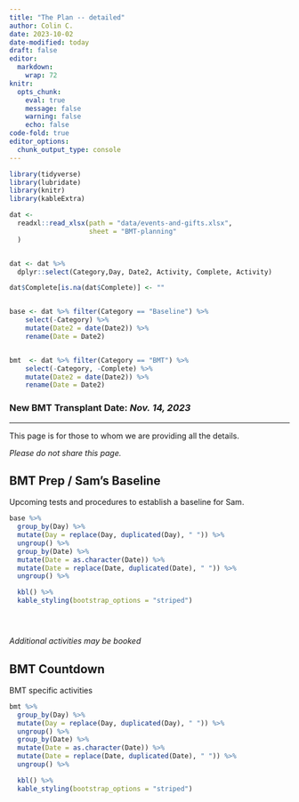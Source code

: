 ```yaml
---
title: "The Plan -- detailed"
author: Colin C.
date: 2023-10-02
date-modified: today
draft: false
editor: 
  markdown: 
    wrap: 72
knitr: 
  opts_chunk: 
    eval: true
    message: false
    warning: false
    echo: false
code-fold: true
editor_options: 
  chunk_output_type: console
---
```


```r
library(tidyverse)
library(lubridate)
library(knitr)
library(kableExtra)

dat <- 
  readxl::read_xlsx(path = "data/events-and-gifts.xlsx",
                    sheet = "BMT-planning"
  )


dat <- dat %>% 
  dplyr::select(Category,Day, Date2, Activity, Complete, Activity)

dat$Complete[is.na(dat$Complete)] <- ""


base <- dat %>% filter(Category == "Baseline") %>% 
    select(-Category) %>% 
    mutate(Date2 = date(Date2)) %>% 
    rename(Date = Date2)


bmt  <- dat %>% filter(Category == "BMT") %>% 
    select(-Category, -Complete) %>% 
    mutate(Date2 = date(Date2)) %>% 
    rename(Date = Date2)

```




::: callout-important



::: center

### **New BMT Transplant Date: _Nov. 14, 2023_**  

-----

This page is for those to whom we are providing all the details.

*Please do not share this page.*
:::
:::



## BMT Prep / Sam's Baseline

Upcoming tests and procedures to establish a baseline for Sam.

```r

base %>%
  group_by(Day) %>% 
  mutate(Day = replace(Day, duplicated(Day), " ")) %>% 
  ungroup() %>% 
  group_by(Date) %>% 
  mutate(Date = as.character(Date)) %>% 
  mutate(Date = replace(Date, duplicated(Date), " ")) %>% 
  ungroup() %>% 

  kbl() %>% 
  kable_styling(bootstrap_options = "striped")





```



<!----
| Day | Date     | Planned Activity                          | Complete |
|:---:|:---------|:------------------------------------------|:----:|
| -44 | Sept. 26 | Eye Exam                                  | &check;   |
| -44 | Sept. 29 | Infectious disease history                | &check;   |
| -34 | Oct. 5   | Renal GFR                                 | &check;    |
| -30 | Oct. 10  | Bone Marrow Biopsy                        | &check;    |
| -29 | Oct. 11  | Radiation Consult<br>Hearing   | &check;<br>&check;    |

| -27 | Oct. 13  | **PET Scan**<br>state of the cancer       | -    |
| -27 | Oct. 13  | Ultrasound of neck (state of blood-clots) | -    |
----> 

*Additional activities may be booked*

## BMT Countdown

BMT specific activities

```r

bmt %>%   
  group_by(Day) %>% 
  mutate(Day = replace(Day, duplicated(Day), " ")) %>% 
  ungroup() %>% 
  group_by(Date) %>% 
  mutate(Date = as.character(Date)) %>% 
  mutate(Date = replace(Date, duplicated(Date), " ")) %>% 
  ungroup() %>% 

  kbl() %>% 
  kable_styling(bootstrap_options = "striped")

```


<!----
| Day | Date    | Planned Activity                             |
|:---:|:--------|:---------------------------------------------|
| -24 | Oct. 16 | Targeted radiation                           |
| -23 | Oct. 17 | Targeted radiation                           |
| -22 | Oct. 18 | Targeted radiation                           |
| -21 | Oct. 19 | Targeted radiation                           |
| -20 | Oct. 20 | Targeted radiation                           |
| -19 | Oct. 21 | weekend                                      |
| -18 | Oct. 22 | weekend                                      |
| -17 | Oct. 23 | Targeted radiation                           |
| -16 | Oct. 24 | Targeted radiation                           |
| -15 | Oct. 25 | Targeted radiation                           |
| -14 | Oct. 26 | Targeted radiation                           |
| -13 | Oct. 27 | Targeted radiation                           |
| -12 | Oct. 28 | weekend                                      |
| -11 | Oct. 29 | weekend                                      |
| -10 | Oct. 30 | _unspecified flex-day_                       |
| -9  | Oct. 31 | **Admit to ward**<br>Rabbit ATG              |
| -8  | Nov. 1  | Rabbit ATG                                   |
| -7  | Nov. 2  | Rabbit ATG                                   |
| -6  | Nov. 3  | Rabbit ATG                                   |
| -5  | Nov. 4  | Cyclophosphomide                             |
| -4  | Nov. 5  | Cyclophosphomide                             |
| -3  | Nov. 6  | Total body radiation                         |
| -2  | Nov. 7  | Total body radiation                         |
| -1  | Nov. 8  | Total body radiation<br>**Move to BMT room**<br>(_isolation protocol begins_)|
|  0  | Nov. 9  | ***Transplant day***                         |
---->